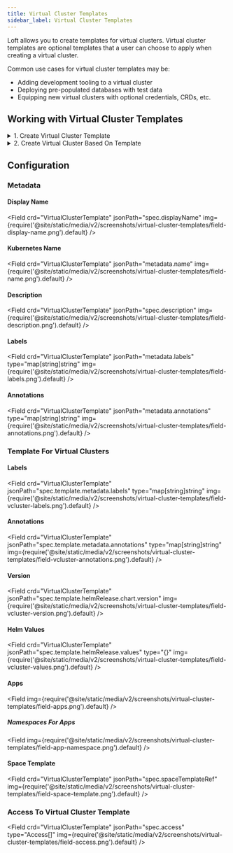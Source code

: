 ```yaml
---
title: Virtual Cluster Templates
sidebar_label: Virtual Cluster Templates
---
```




Loft allows you to create templates for virtual clusters. Virtual cluster templates are optional templates that a user can choose to apply when creating a virtual cluster.

Common use cases for virtual cluster templates may be:
- Adding development tooling to a virtual cluster
- Deploying pre-populated databases with test data
- Equipping new virtual clusters with optional credentials, CRDs, etc.


## Working with Virtual Cluster Templates

<details>
  <summary>1. Create Virtual Cluster Template</summary>
  <PartialVirtualClusterTemplateCreateUI/>
</details>

<details>
  <summary>2. Create Virtual Cluster Based On Template</summary>
  <Tabs
    defaultValue="cli"
    values={[
      {label: 'UI', value: 'ui'},
      {label: 'CLI', value: 'cli'},
    ]}>
    <TabItem value="ui"><PartialVirtualClusterTemplateInstantiateUI/></TabItem>
    <TabItem value="cli"><PartialVirtualClusterTemplateInstantiateCLI/></TabItem>
  </Tabs>
</details>


## Configuration

### Metadata

#### Display Name
<Field crd="VirtualClusterTemplate" jsonPath="spec.displayName" img={require('@site/static/media/v2/screenshots/virtual-cluster-templates/field-display-name.png').default} />

#### Kubernetes Name
<Field crd="VirtualClusterTemplate" jsonPath="metadata.name" img={require('@site/static/media/v2/screenshots/virtual-cluster-templates/field-name.png').default} />

#### Description
<Field crd="VirtualClusterTemplate" jsonPath="spec.description" img={require('@site/static/media/v2/screenshots/virtual-cluster-templates/field-description.png').default} />

#### Labels
<Field crd="VirtualClusterTemplate" jsonPath="metadata.labels" type="map[string]string" img={require('@site/static/media/v2/screenshots/virtual-cluster-templates/field-labels.png').default} />

#### Annotations
<Field crd="VirtualClusterTemplate" jsonPath="metadata.annotations" type="map[string]string" img={require('@site/static/media/v2/screenshots/virtual-cluster-templates/field-annotations.png').default} />


### Template For Virtual Clusters

#### Labels
<Field crd="VirtualClusterTemplate" jsonPath="spec.template.metadata.labels" type="map[string]string" img={require('@site/static/media/v2/screenshots/virtual-cluster-templates/field-vcluster-labels.png').default} />

#### Annotations
<Field crd="VirtualClusterTemplate" jsonPath="spec.template.metadata.annotations" type="map[string]string" img={require('@site/static/media/v2/screenshots/virtual-cluster-templates/field-vcluster-annotations.png').default} />


#### Version
<Field crd="VirtualClusterTemplate" jsonPath="spec.template.helmRelease.chart.version" img={require('@site/static/media/v2/screenshots/virtual-cluster-templates/field-vcluster-version.png').default} />

#### Helm Values
<Field crd="VirtualClusterTemplate" jsonPath="spec.template.helmRelease.values" type="{}" img={require('@site/static/media/v2/screenshots/virtual-cluster-templates/field-vcluster-values.png').default} />

#### Apps
<Field img={require('@site/static/media/v2/screenshots/virtual-cluster-templates/field-apps.png').default} />

##### Namespaces For Apps
<Field img={require('@site/static/media/v2/screenshots/virtual-cluster-templates/field-app-namespace.png').default} />

#### Space Template
<Field crd="VirtualClusterTemplate" jsonPath="spec.spaceTemplateRef" img={require('@site/static/media/v2/screenshots/virtual-cluster-templates/field-space-template.png').default} />


### Access To Virtual Cluster Template
<Field crd="VirtualClusterTemplate" jsonPath="spec.access" type="Access[]" img={require('@site/static/media/v2/screenshots/virtual-cluster-templates/field-access.png').default} />

